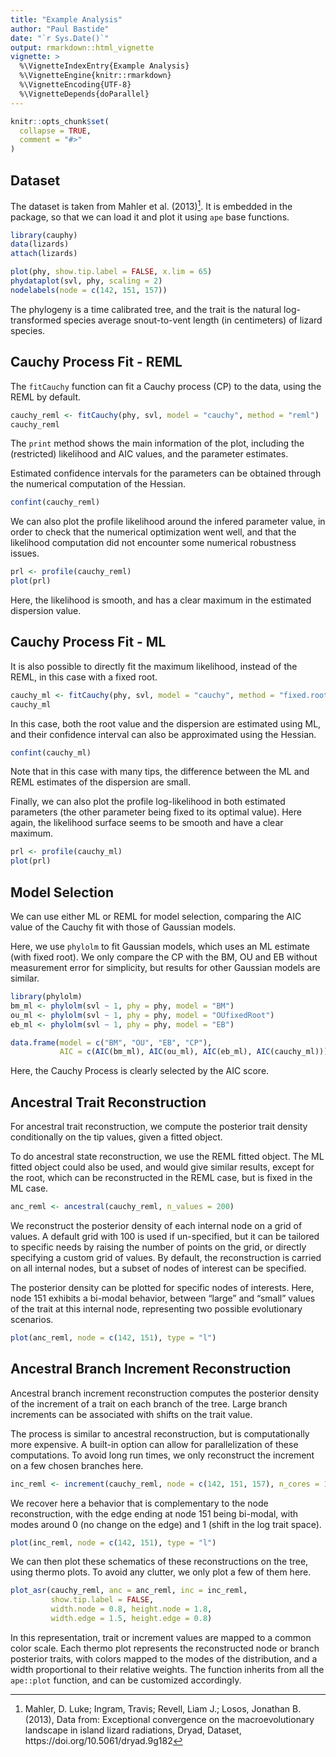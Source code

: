 ```yaml
---
title: "Example Analysis"
author: "Paul Bastide"
date: "`r Sys.Date()`"
output: rmarkdown::html_vignette
vignette: >
  %\VignetteIndexEntry{Example Analysis}
  %\VignetteEngine{knitr::rmarkdown}
  %\VignetteEncoding{UTF-8}
  %\VignetteDepends{doParallel}
---
```


```r
knitr::opts_chunk$set(
  collapse = TRUE,
  comment = "#>"
)
```

## Dataset

The dataset is taken from Mahler et al. (2013)[^1].
It is embedded in the package, so that we can load it and plot it using `ape` base functions.

```r
library(cauphy)
data(lizards)
attach(lizards)

plot(phy, show.tip.label = FALSE, x.lim = 65)
phydataplot(svl, phy, scaling = 2)
nodelabels(node = c(142, 151, 157))
```

The phylogeny is a time calibrated tree, and the trait is the natural log-transformed species average snout-to-vent length (in centimeters) of lizard species.

## Cauchy Process Fit - REML

The `fitCauchy` function can fit a Cauchy process (CP) to the data, using the REML
by default.

```r
cauchy_reml <- fitCauchy(phy, svl, model = "cauchy", method = "reml")
cauchy_reml
```

The `print` method shows the main information of the plot,
including the (restricted) likelihood and AIC values,
and the parameter estimates.

Estimated confidence intervals for the parameters can be obtained through the
numerical computation of the Hessian.

```r
confint(cauchy_reml)
```

We can also plot the profile likelihood around the infered parameter value,
in order to check that the numerical optimization went well, and that the
likelihood computation did not encounter some numerical robustness issues.

```r
prl <- profile(cauchy_reml)
plot(prl)
```

Here, the likelihood is smooth, and has a clear maximum in the estimated
dispersion value.

## Cauchy Process Fit - ML

It is also possible to directly fit the maximum likelihood, instead of the REML,
in this case with a fixed root.

```r
cauchy_ml <- fitCauchy(phy, svl, model = "cauchy", method = "fixed.root")
cauchy_ml
```

In this case, both the root value and the dispersion are estimated using ML,
and their confidence interval can also be approximated using the Hessian.

```r
confint(cauchy_ml)
```

Note that in this case with many tips, the difference between the ML and REML estimates
of the dispersion are small.

Finally, we can also plot the profile log-likelihood in both estimated parameters
(the other parameter being fixed to its optimal value).
Here again, the likelihood surface seems to be smooth and have a clear maximum.

```r
prl <- profile(cauchy_ml)
plot(prl)
```

## Model Selection

We can use either ML or REML for model selection, comparing the AIC value of the
Cauchy fit with those of Gaussian models.

Here, we use `phylolm` to fit Gaussian models, which uses an ML estimate (with fixed root).
We only compare the CP with the BM, OU and EB without measurement error for simplicity,
but results for other Gaussian models are similar.

```r
library(phylolm)
bm_ml <- phylolm(svl ~ 1, phy = phy, model = "BM")
ou_ml <- phylolm(svl ~ 1, phy = phy, model = "OUfixedRoot")
eb_ml <- phylolm(svl ~ 1, phy = phy, model = "EB")

data.frame(model = c("BM", "OU", "EB", "CP"),
           AIC = c(AIC(bm_ml), AIC(ou_ml), AIC(eb_ml), AIC(cauchy_ml)))
```

Here, the Cauchy Process is clearly selected by the AIC score.

## Ancestral Trait Reconstruction

For ancestral trait reconstruction, we compute the posterior trait density
conditionally on the tip values, given a fitted object.

To do ancestral state reconstruction, we use the REML fitted object.
The ML fitted object could also be used, and would give similar results,
except for the root, which can be reconstructed in the REML case, but is fixed in the ML case.

```r
anc_reml <- ancestral(cauchy_reml, n_values = 200)
```

We reconstruct the posterior density of each internal node on a grid of values.
A default grid with $100$ is used if un-specified, but it can be tailored to specific
needs by raising the number of points on the grid, or directly specifying a custom grid of values.
By default, the reconstruction is carried on all internal nodes, but a subset of nodes of 
interest can be specified.

The posterior density can be plotted for specific nodes of interests.
Here, node $151$ exhibits a bi-modal behavior, between "large" and "small" values
of the trait at this internal node, representing two possible evolutionary scenarios.

```r
plot(anc_reml, node = c(142, 151), type = "l")
```

## Ancestral Branch Increment Reconstruction

Ancestral branch increment reconstruction computes the posterior density of the
increment of a trait on each branch of the tree.
Large branch increments can be associated with shifts on the trait value.

The process is similar to ancestral reconstruction, but is computationally
more expensive. A built-in option can allow for parallelization of these computations.
To avoid long run times, we only reconstruct the increment on a few chosen branches here.

```r
inc_reml <- increment(cauchy_reml, node = c(142, 151, 157), n_cores = 1)
```

We recover here a behavior that is complementary to the node reconstruction,
with the edge ending at node $151$ being bi-modal, with modes around $0$ (no change on the edge)
and $1$ (shift in the log trait space).

```r
plot(inc_reml, node = c(142, 151), type = "l")
```

We can then plot these schematics of these reconstructions on the tree, using
thermo plots.
To avoid any clutter, we only plot a few of them here.

```r
plot_asr(cauchy_reml, anc = anc_reml, inc = inc_reml,
         show.tip.label = FALSE,
         width.node = 0.8, height.node = 1.8,
         width.edge = 1.5, height.edge = 0.8)
```

In this representation, trait or increment values are mapped to a common color scale.
Each thermo plot represents the reconstructed node or branch posterior traits,
with colors mapped to the modes of the distribution, and a width proportional to their
relative weights.
The function inherits from all the `ape::plot` function, and can be customized accordingly.

[^1]: Mahler, D. Luke; Ingram, Travis; Revell, Liam J.; Losos, Jonathan B. (2013), Data from: Exceptional convergence on the macroevolutionary landscape in island lizard radiations, Dryad, Dataset, https://doi.org/10.5061/dryad.9g182


